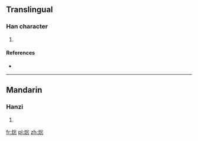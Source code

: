 ==Translingual==

===Han character===
{{Han char|rn=86|rad=火|as=08|sn=12|four=|canj=FCIP}}

# {{defn|Han|sort=火08}}

====References====
* {{Han ref|kx=0674.090|dkj=19123|dj=1086.030|hdz=32210.030|uh=7127|ud=28967}}

----

==Mandarin==

===Hanzi===
{{cmn-hanzi|pin=[[cōng]] ([[cong1]]), [[rè]] ([[re4]])|wg=ts'ung<sup>1</sup>, je<sup>4</sup>}}

# {{defn|lang=cmn|sort=火08}}

[[fr:焧]]
[[pl:焧]]
[[zh:焧]]